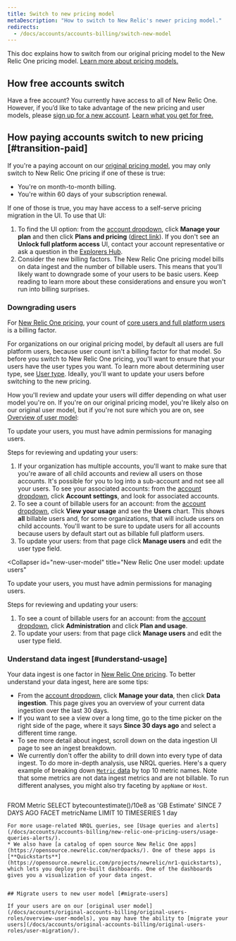 ```yaml
---
title: Switch to new pricing model
metaDescription: "How to switch to New Relic's newer pricing model."
redirects: 
  - /docs/accounts/accounts-billing/switch-new-model
---
```


This doc explains how to switch from our original pricing model to the New Relic One pricing model. [Learn more about pricing models.](/docs/accounts/original-accounts-billing/original-product-based-pricing/overview-pricing-models)

## How free accounts switch

Have a free account? You currently have access to all of New Relic One. However, if you’d like to take advantage of the new pricing and user models, please [sign up for a new account](https://newrelic.com/signup/). [Learn what you get for free.](/docs/accounts/accounts-billing/new-relic-one-pricing-billing/new-relic-one-pricing-billing/#free)

## How paying accounts switch to new pricing [#transition-paid]

If you're a paying account on our [original pricing model](/docs/accounts/original-accounts-billing/original-product-based-pricing/overview-user-models), you may only switch to New Relic One pricing if one of these is true: 

* You're on month-to-month billing.
* You're within 60 days of your subscription renewal. 

If one of those is true, you may have access to a self-serve pricing migration in the UI. To use that UI: 

1. To find the UI option: from the [account dropdown](/docs/using-new-relic/welcome-new-relic/get-started/glossary/#account-dropdown), click **Manage your plan** and then click **Plans and pricing** ([direct link](https://one.newrelic.com/launcher/nr1-core.settings?pane=eyJhY2NvdW50SWQiOjI0NDEyODYsIm5lcmRsZXRJZCI6ImNvbW1lcmNlLW5lcmRsZXRzLm5yLXNob3AtZW50cnkiLCJwYXRoIjoiL3BsYW5zLWFuZC1wcmljaW5nIiwibWlncmF0aW9uRWxpZ2libGUiOnRydWUsImFjY291bnROYW1lIjoiU3RyYWRvcyBMYWJzIn0=&platform[accountId]=)). If you don't see an **Unlock full platform access** UI, contact your account representative or ask a question in the [Explorers Hub](https://discuss.newrelic.com/). 
2. Consider the new billing factors. The New Relic One pricing model bills on data ingest and the number of billable users. This means that you'll likely want to downgrade some of your users to be basic users. Keep reading to learn more about these considerations and ensure you won't run into billing surprises.  

### Downgrading users

For [New Relic One pricing](/docs/accounts/accounts-billing/new-relic-one-pricing-billing/new-relic-one-pricing-billing/), your count of [core users and full platform users](/docs/accounts/accounts-billing/new-relic-one-user-management/user-type) is a billing factor. 

For organizations on our original pricing model, by default all users are full platform users, because user count isn't a billing factor for that model. So before you switch to New Relic One pricing, you'll want to ensure that your users have the user types you want. To learn more about determining user type, see [User type](/docs/accounts/accounts-billing/new-relic-one-user-management/user-type). Ideally, you'll want to update your users before switching to the new pricing. 

How you'll review and update your users will differ depending on what user model you're on. If you're on our original pricing model, you're likely also on our original user model, but if you're not sure which you are on, see [Overview of user model](/docs/accounts/original-accounts-billing/original-product-based-pricing/overview-user-models): 

<CollapserGroup>
  <Collapser
    id="original-model"
    title="Original user model: update users"
  >

To update your users, you must have admin permissions for managing users.

Steps for reviewing and updating your users: 
1. If your organization has multiple accounts, you'll want to make sure that you're aware of all child accounts and review all users on those accounts. It's possible for you to log into a sub-account and not see all your users. To see your associated accounts: from the [account dropdown](/docs/using-new-relic/welcome-new-relic/get-started/glossary/#account-dropdown), click **Account settings**, and look for associated accounts. 
2. To see a count of billable users for an account: from the [account dropdown](/docs/using-new-relic/welcome-new-relic/get-started/glossary/#account-dropdown), click **View your usage** and see the **Users** chart. This shows **all** billable users and, for some organizations, that will include users on child accounts. You'll want to be sure to update users for all accounts because users by default start out as billable full platform users.
3. To update your users: from that page click **Manage users** and edit the user type field. 

  </Collapser>

  <Collapser
    id="new-user-model"
    title="New Relic One user model: update users"
  >

To update your users, you must have admin permissions for managing users.

Steps for reviewing and updating your users: 

1. To see a count of billable users for an account: from the [account dropdown](/docs/using-new-relic/welcome-new-relic/get-started/glossary/#account-dropdown), click **Administration** and click **Plan and usage**.
2. To update your users: from that page click **Manage users** and edit the user type field. 

  </Collapser>
</CollapserGroup>

### Understand data ingest [#understand-usage] 

Your data ingest is one factor in [New Relic One pricing](/docs/accounts/accounts-billing/new-relic-one-pricing-billing/new-relic-one-pricing-billing). To better understand your data ingest, here are some tips:

* From the [account dropdown](/docs/using-new-relic/welcome-new-relic/get-started/glossary/#account-dropdown), click **Manage your data**, then click **Data ingestion**. This page gives you an overview of your current data ingestion over the last 30 days. 
* If you want to see a view over a long time, go to the time picker on the right side of the page, where it says **Since 30 days ago** and select a different time range.
* To see more detail about ingest, scroll down on the data ingestion UI page to see an ingest breakdown.
* We currently don't offer the ability to drill down into every type of data ingest. To do more in-depth analysis, use NRQL queries. Here's a query example of breaking down [`Metric` data](/docs/telemetry-data-platform/understand-data/new-relic-data-types/#dimensional-metrics) by top 10 metric names. Note that some metrics are not data ingest metrics and are not billable. To run different analyses, you might also try faceting by `appName` or `Host`.
   ```
FROM Metric SELECT bytecountestimate()/10e8 as 'GB Estimate' 
SINCE 7 DAYS AGO 
FACET metricName LIMIT 10 TIMESERIES 1 day
   ```
  For more usage-related NRQL queries, see [Usage queries and alerts](/docs/accounts/accounts-billing/new-relic-one-pricing-users/usage-queries-alerts/).  
* We also have [a catalog of open source New Relic One apps](https://opensource.newrelic.com/nerdpacks/). One of these apps is [**Quickstarts**](https://opensource.newrelic.com/projects/newrelic/nr1-quickstarts), which lets you deploy pre-built dashboards. One of the dashboards gives you a visualization of your data ingest.


## Migrate users to new user model [#migrate-users]

If your users are on our [original user model](/docs/accounts/original-accounts-billing/original-users-roles/overview-user-models), you may have the ability to [migrate your users](/docs/accounts/original-accounts-billing/original-users-roles/user-migration/). 





